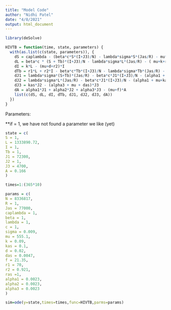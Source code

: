 ```yaml
---
title: "Model Code"
author: "Nidhi Patel"
date: "4/8/2021"
output: html_document
---
```


```r
library(deSolve)
```

```r
HIVTB = function(time, state, parameters) {
  with(as.list(c(state, parameters)), {
    dS = caplambda - (beta*c*S*(I+J3)/N) - lambda*sigma*S*(Jas/R) - mu*S
    dL = beta*c * (S + Tb)*(I+J3)/N - lambda*sigma*L*(Jas/R) - ( mu+k+r1)*L
    dI = k*L - (mu+d+r2)*I
    dTb = r1*L + r2*I - beta*c*Tb*(I+J3)/N - lambda*sigma*Tb*(Jas/R) - mu*Tb
    dJ1 = lambda*sigma*(S+Tb)*(Jas/R) - beta*c*J1*(I+J3)/N - (alpha1 + mu)*J1 + ras*J2
    dJ2 = lambda*sigma*L*(Jas/R) - beta*c*J1*(I+J3)/N - (alpha1 + mu+kas+ras)*J2
    dJ3 = kas*J2 - (alpha3 + mu + das)*J3
    dA = alpha1*J1 + alpha2*J2 + alpha3*J3 - (mu+f)*A
    list(c(dS, dL, dI, dTb, dJ1, dJ2, dJ3, dA))
  })
}
```

Parameters:

**if = 1, we have not found a parameter we like (yet)
```r
state = c(
S = 1,
L = 1333890.72,
I = 1,
Tb = 1,
J1 = 72300,
J2 = 1,
J3 = 4700,
A = 0.166
)

times=1:(365*10)

params = c(
N = 8336817,
R = 1,
Jas = 77000,
caplambda = 1,
beta = 1,
lambda = 1,
c = 1,
sigma = 0.009,
mu = 555.1,
k = 0.09,
kas = 0.1,
d = 0.02,
das = 0.0047,
f = 21.35,
r1 = 70,
r2 = 0.921,
ras =1,
alpha1 = 0.0023,
alpha2 = 0.0023,
alpha3 = 0.0023
)
```


```r
sim=ode(y=state,times=times,func=HIVTB,parms=params)
```

